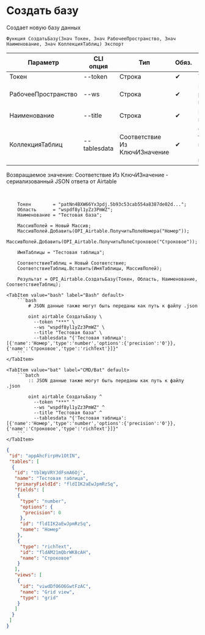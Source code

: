 ﻿---
sidebar_position: 3
description: Создать базу и другие функции для работы с Airtable в Открытом пакете интеграций - бесплатной open-source библиотеке интеграций для 1С:Предприятие 8, OneScript и CLI
keywords: [1C, 1С, 1С:Предприятие, 1С:Предприятие 8.3, API, Интеграция, Сервисы, Обмен, OneScript, CLI, Airtable]
---


# Создать базу
 Создает новую базу данных



`Функция СоздатьБазу(Знач Токен, Знач РабочееПространство, Знач Наименование, Знач КоллекцияТаблиц) Экспорт`

  | Параметр | CLI опция | Тип | Обяз. | Назначение |
  |-|-|-|-|-|
  | Токен | --token | Строка | &#x2714; | Токен |
  | РабочееПространство | --ws | Строка | &#x2714; | Идентификатор рабочего пространства |
  | Наименование | --title | Строка | &#x2714; | Наименование новой базы |
  | КоллекцияТаблиц | --tablesdata | Соответствие Из КлючИЗначение | &#x2714; | Описание таблиц: Ключ > имя, Значение > массив полей |

  
  Возвращаемое значение:   Соответствие Из КлючИЗначение - сериализованный JSON ответа от Airtable

<br/>



```bsl title="Пример использования для 1С:Предприятие/OneScript"
    Токен        = "patNn4BXW66Yx3pdj.5b93c53cab554a8387de02d...";
    Область      = "wspdf8yl1yZz3PmWZ";
    Наименование = "Тестовая база";

    МассивПолей = Новый Массив;
    МассивПолей.Добавить(OPI_Airtable.ПолучитьПолеНомера("Номер"));
    МассивПолей.Добавить(OPI_Airtable.ПолучитьПолеСтроковое("Строковое"));

    ИмяТаблицы = "Тестовая таблица";

    СоответствиеТаблиц = Новый Соответствие;
    СоответствиеТаблиц.Вставить(ИмяТаблицы, МассивПолей);

    Результат = OPI_Airtable.СоздатьБазу(Токен, Область, Наименование, СоответствиеТаблиц);
```
    

 <Tabs>
  
    <TabItem value="bash" label="Bash" default>
        ```bash
            # JSON данные также могут быть переданы как путь к файлу .json
            
            oint airtable СоздатьБазу \
              --token "***" \
              --ws "wspdf8yl1yZz3PmWZ" \
              --title "Тестовая база" \
              --tablesdata "{'Тестовая таблица':[{'name':'Номер','type':'number','options':{'precision':'0'}},{'name':'Строковое','type':'richText'}]}"
        ```
    </TabItem>
  
    <TabItem value="bat" label="CMD/Bat" default>
        ```batch
            :: JSON данные также могут быть переданы как путь к файлу .json
            
            oint airtable СоздатьБазу ^
              --token "***" ^
              --ws "wspdf8yl1yZz3PmWZ" ^
              --title "Тестовая база" ^
              --tablesdata "{'Тестовая таблица':[{'name':'Номер','type':'number','options':{'precision':'0'}},{'name':'Строковое','type':'richText'}]}"
        ```
    </TabItem>
</Tabs>


```json title="Результат"
{
 "id": "appAhcFirpHv1OtIN",
 "tables": [
  {
   "id": "tblWpVRYJdFsmA6Oj",
   "name": "Тестовая таблица",
   "primaryFieldId": "fldIIK2aEwJpmRzSq",
   "fields": [
    {
     "type": "number",
     "options": {
      "precision": 0
     },
     "id": "fldIIK2aEwJpmRzSq",
     "name": "Номер"
    },
    {
     "type": "richText",
     "id": "fldAM21mQbrWK8cAH",
     "name": "Строковое"
    }
   ],
   "views": [
    {
     "id": "viwdDfO6O6GwtFzAC",
     "name": "Grid view",
     "type": "grid"
    }
   ]
  }
 ]
}
```
